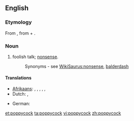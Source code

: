 ==English==

===Etymology===
From {{etyl|nl}} {{term|pappekak|lang=nl}}, from {{term|pap||mush|lang=nl}} + {{term|kak||shit|lang=nl}}.

===Noun===
{{en-noun|-}}

# {{colloquial}} foolish talk; [[nonsense]].
#: Synonyms - see [[WikiSaurus:nonsense]], [[balderdash]]

====Translations====
{{trans-top|nonsense}}
* [[Afrikaans]]: {{t|af|pappekak}}, {{t|af|nonsens}}, {{t|af|onsin}}, {{t|af|snert}}, {{t|af|twak}}, {{t|af|stront}}
* Dutch: {{t-|nl|onzin}}, {{t+|nl|nonsens}}
{{trans-mid}}
* German: {{t+|de|Quatsch|m}}
{{trans-bottom}}

[[et:poppycock]]
[[ta:poppycock]]
[[vi:poppycock]]
[[zh:poppycock]]